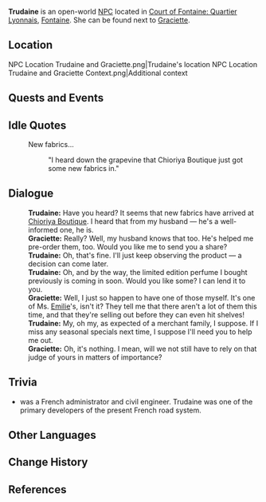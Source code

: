 {{Meta
<!-- Remove this template after adding the missing info -->
|missing_NPC_profile = yes
}}
{{Character Infobox
|type             = Open-World NPC
|image            = NPC Trudaine.png
|realname         = <!-- Optional, if different from in-game name -->
|deceased         = <!-- Past (for deceased prior to events of the game) or free response -->
|region           = Fontaine
|location         = Fontaine
|affiliation      = 
|title            = 
|ancestry         = <!-- Clan/family -->
|father           = 
|mother           = 
|spouse           = Unnamed
|sibling          = 
|child            = 
|relative         = 
|voiceEN          = [[imdb:nm11767862|Cat Protano]]<ref>Twitter: [https://twitter.com/catprotano/status/1691946578502889873 EN VA Self Announcement] ([https://web.archive.org/web/20230822150550/https://twitter.com/catprotano/status/1691946578502889873 Archived])</ref>
|voiceCN          = 
|voiceJP          = {{w|ja:花岡志織|Hanaoka Shiori ({{ja|花岡志織}})}}<ref name="Hanaoka Shiori">Twitter: [https://twitter.com/shiori_hanaoka/status/1692461426722607562 JP VA Self Announcement] ([https://web.archive.org/web/20230822064017/https://twitter.com/shiori_hanaoka/status/1692461426722607562 Archived])</ref>
|voiceKR          = 
|dialoguereward   = 
}}
'''Trudaine''' is an open-world [[NPC]] located in [[Court of Fontaine: Quartier Lyonnais]], [[Fontaine]]. She can be found next to [[Graciette]]. 

==Location==
<gallery>
NPC Location Trudaine and Graciette.png|Trudaine's location
NPC Location Trudaine and Graciette Context.png|Additional context
</gallery>
<!--
==Profile==
''(To be added.)''

===Appearance===
''(To be added.)''
-->
==Quests and Events==
{{Quests and Events}}

==Idle Quotes==
{{Dialogue Start}}
: {{DIcon|Idle}} New fabrics...
:: {{A|VO Trudaine 01.ogg}} "I heard down the grapevine that Chioriya Boutique just got some new fabrics in."
{{Dialogue End}}

==Dialogue==
{{Dialogue Start}}
:'''Trudaine:''' Have you heard? It seems that new fabrics have arrived at [[Chioriya Boutique]]. I heard that from my husband &mdash; he's a well-informed one, he is.
:'''Graciette:''' Really? Well, my husband knows that too. He's helped me pre-order them, too. Would you like me to send you a share?
:'''Trudaine:''' Oh, that's fine. I'll just keep observing the product &mdash; a decision can come later.
:'''Trudaine:''' Oh, and by the way, the limited edition perfume I bought previously is coming in soon. Would you like some? I can lend it to you.
:'''Graciette:''' Well, I just so happen to have one of those myself. It's one of Ms. [[Emilie]]'s, isn't it? They tell me that there aren't a lot of them this time, and that they're selling out before they can even hit shelves!
:'''Trudaine:''' My, oh my, as expected of a merchant family, I suppose. If I miss any seasonal specials next time, I suppose I'll need you to help me out.
:'''Graciette:''' Oh, it's nothing. I mean, will we not still have to rely on that judge of yours in matters of importance?
{{Dialogue End}}
<!--
==Event Dialogue==
===Event Name===
{{Dialogue Start}}
:'''{{subst:PAGENAME}}:'''
{{Dialogue End}}
-->

==Trivia==

* {{W|Daniel-Charles Trudaine}} was a French administrator and civil engineer. Trudaine was one of the primary developers of the present French road system.

==Other Languages==
{{Other Languages|default_hidden=1
|en      = Trudaine
|zhs     = 特洛黛
|zhs_rm  = Tèluòdài
|zht     = 特洛黛
|zht_rm  = Tèluòdài
|ja      = トルデーヌ
|ja_rm   = Torudeenu
|ko      = 트뤼덴
|es      = Trudaine
|fr      = Trudaine
|ru      = Труден
|th      = Trudaine
|vi      = Trudaine
|de      = Trudaine
|id      = Trudaine
|pt      = Trudaine
|tr      = Trudaine
|it      = Trudaine
}}

==Change History==
{{Change History|4.0}}

==References==
{{Reflist}}